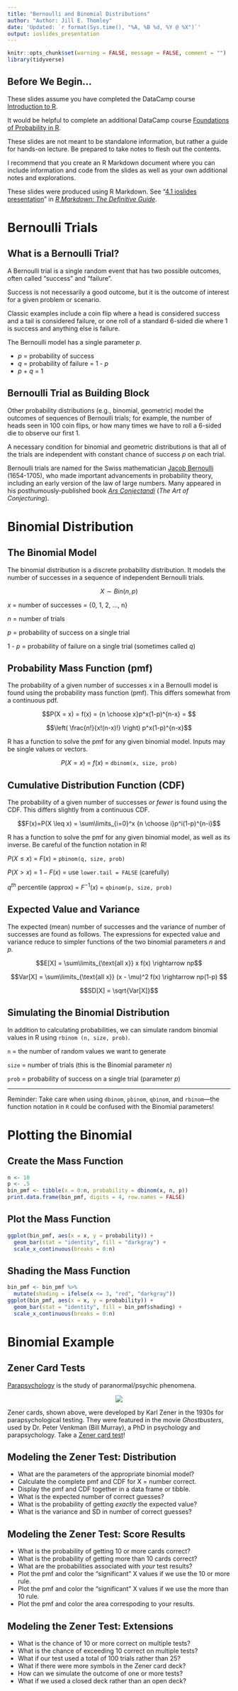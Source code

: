 ```yaml
---
title: "Bernoulli and Binomial Distributions"
author: "Author: Jill E. Thomley"
date: 'Updated: `r format(Sys.time(), "%A, %B %d, %Y @ %X")`'
output: ioslides_presentation
---
```


```r
knitr::opts_chunk$set(warning = FALSE, message = FALSE, comment = "")
library(tidyverse)
```


## Before We Begin...

These slides assume you have completed the DataCamp course [Introduction to R](https://www.datacamp.com/courses/free-introduction-to-r).

It would be helpful to complete an additional DataCamp course [Foundations of Probability in R](https://www.datacamp.com/courses/foundations-of-probability-in-r).

These slides are not meant to be standalone information, but rather a guide for hands-on lecture. Be prepared to take notes to flesh out the contents. 

I recommend that you create an R Markdown document where you can include information and code from the slides as well as your own additional notes and explorations.

These slides were produced using R Markdown. See "[4.1 ioslides presentation](https://bookdown.org/yihui/rmarkdown/ioslides-presentation.html)" in [*R Markdown: The Definitive Guide*](https://bookdown.org/yihui/rmarkdown/).


# Bernoulli Trials

## What is a Bernoulli Trial?

A Bernoulli trial is a single random event that has two possible outcomes, often called "success" and "failure". 

Success is not necessarily a good outcome, but it is the outcome of interest for a given problem or scenario.

Classic examples include a coin flip where a head is considered success and a tail is considered failure, or one roll of a standard 6-sided die where 1 is success and anything else is failure.

The Bernoulli model has a single parameter $p$.

* $p$ = probability of success  
* $q$ = probability of failure = 1 - $p$  
* $p$ + $q$ = 1


## Bernoulli Trial as Building Block

Other probability distributions (e.g., binomial, geometric) model the outcomes of sequences of Bernoulli trials; for example, the number of heads seen in 100 coin flips, or how many times we have to roll a 6-sided die to observe our first 1.

A necessary condition for binomial and geometric distributions is that all of the trials are independent with constant chance of success _p_ on each trial.

Bernoulli trials are named for the Swiss mathematician [Jacob Bernoulli](http://www-groups.dcs.st-and.ac.uk/history/Biographies/Bernoulli_Jacob.html) (1654-1705), who made important advancements in probability theory, including an early version of the law of large numbers. Many appeared in his posthumously-published book [_Ars Conjectandi_](https://books.google.com/books?id=XPOf7STJ3y4C&pg=PP5#v=onepage&q&f=false) (_The Art of Conjecturing_).


# Binomial Distribution

## The Binomial Model

The binomial distribution is a discrete probability distribution. It models the number of successes in a sequence of independent Bernoulli trials. 

$$X \sim Bin(n,p)$$

$x$ = number of successes = {0, 1, 2, ..., n}
    
$n$ = number of trials
    
$p$ = probability of success on a single trial
    
1 - $p$ = probability of failure on a single trial (sometimes called $q$)


## Probability Mass Function (pmf)

The probability of a given number of successes x in a Bernoulli model is found using the probability mass function (pmf). This differs somewhat from a continuous pdf.

$$P(X = x) = f(x) = {n \choose x}p^x(1-p)^{n-x} = $$

$$\left( \frac{n!}{x!(n-x)!} \right) p^x(1-p)^{n-x}$$

R has a function to solve the pmf for any given binomial model. Inputs may be single values or vectors. 

<center>$P(X = x)$ = $f(x)$ = `dbinom(x, size, prob)`</center>


## Cumulative Distribution Function (CDF)

The probability of a given number of successes _or fewer_ is found using the CDF. This differs slightly from a continuous CDF.

$$F(x)=P(X \leq x) = \sum\limits_{i=0}^x {n \choose i}p^i(1-p)^{n-i}$$

R has a function to solve the pmf for any given binomial model, as well as its inverse. Be careful of the function notation in R!

$P(X \leq x)$ = $F(x)$ = `pbinom(q, size, prob)`

$P(X > x)$ = $1-F(x)$ = use `lower.tail = FALSE` (carefully)

$q^{th}$ percentile (approx) = $F^{-1}(x)$ = `qbinom(p, size, prob)` 


## Expected Value and Variance

The expected (mean) number of successes and the variance of number of successes are found as follows. The expressions for expected value and variance reduce to simpler functions of the two binomial parameters $n$ and $p$.

$$E[X] = \sum\limits_{\text{all x}} x f(x) \rightarrow np$$

$$Var[X] = \sum\limits_{\text{all x}} (x - \mu)^2 f(x) \rightarrow np(1-p) $$

$$SD[X] = \sqrt{Var[X]}$$

## Simulating the Binomial Distribution

In addition to calculating probabilities, we can simulate random binomial values in R using `rbinom (n, size, prob)`.

`n` = the number of random values we want to generate

`size` = number of trials (this is the Binomial parameter $n$)
    
`prob` = probability of success on a single trial (parameter $p$)

<hr>

Reminder: Take care when using `dbinom`, `pbinom`, `qbinom`, and `rbinom`---the function notation in `R` could be confused with the Binomial parameters!


# Plotting the Binomial

## Create the Mass Function

```r
n <- 10
p <- .5
bin_pmf <- tibble(x = 0:n, probability = dbinom(x, n, p))
print.data.frame(bin_pmf, digits = 4, row.names = FALSE)
```


## Plot the Mass Function

```r
ggplot(bin_pmf, aes(x = x, y = probability)) + 
  geom_bar(stat = "identity", fill = "darkgray") +
  scale_x_continuous(breaks = 0:n)
```


## Shading the Mass Function

```r
bin_pmf <- bin_pmf %>% 
  mutate(shading = ifelse(x <= 3, "red", "darkgray"))
ggplot(bin_pmf, aes(x = x, y = probability)) + 
  geom_bar(stat = "identity", fill = bin_pmf$shading) +
  scale_x_continuous(breaks = 0:n)
```


# Binomial Example

## Zener Card Tests

[Parapsychology](http://www.psychicscience.org/parintro.aspx) is the study of paranormal/psychic phenomena.

<p style="text-align: center;">![](https://stat-jet-asu.github.io/Moodlepics/zenercards.jpg)</p>

Zener cards, shown above, were developed by Karl Zener in the 1930s for parapsychological testing. They were featured in the movie _Ghostbusters_, used by Dr. Peter Venkman (Bill Murray), a PhD in psychology and parapsychology. Take a [Zener card test](https://www.psychic-experiences.com/psychic-tests/zener-cards.php)!


## Modeling the Zener Test: Distribution

* What are the parameters of the appropriate binomial model?
* Calculate the complete pmf and CDF for X = number correct.
* Display the pmf and CDF together in a data frame or tibble.
* What is the expected number of correct guesses?
* What is the probability of getting _exactly_ the expected value?
* What is the variance and SD in number of correct guesses?


## Modeling the Zener Test: Score Results

* What is the probability of getting 10 or more cards correct?
* What is the probability of getting more than 10 cards correct?
* What are the probabilities associated with _your_ test results?
* Plot the pmf and color the "significant" X values if we use the 10 or more rule.
* Plot the pmf and color the "significant" X values if we use the more than 10 rule.
* Plot the pmf and color the area correspoding to your results.


## Modeling the Zener Test: Extensions

* What is the chance of 10 or more correct on multiple tests?
* What is the chance of exceeding 10 correct on multiple tests?
* What if our test used a total of 100 trials rather than 25?
* What if there were more symbols in the Zener card deck?
* How can we simulate the outcome of one or more tests?
* What if we used a closed deck rather than an open deck?

